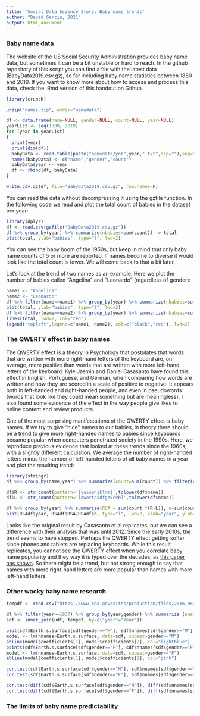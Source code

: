 ```yaml
---
title: "Social Data Science Story: Baby name trends"
author: "David Garcia, 2021"
output: html_document
---
```


### Baby name data

The website of the US Social Security Administration provides baby name data, but sometimes it can be a bit unstable or hard to reach. In the github repository of this script you can find a file with the latest data (BabyData2019.csv.gz), so far including baby name statistics between 1880 and 2019. If you want to know more about how to access and process this data, check the .Rmd version of this handout on Github.

```r
library(crunch)

unzip("names.zip", exdir="namedata")

df <- data.frame(name=NULL, gender=NULL, count=NULL, year=NULL)
yearList <- seq(1880, 2019)
for (year in yearList)
{
  print(year)
  print(dim(df))
  babyData <- read.table(paste("namedata/yob",year,".txt",sep=""),sep=",", stringsAsFactors = FALSE)
  names(babyData) <- c("name","gender","count")
  babyData$year <- year
  df <- rbind(df, babyData)
}

write.csv.gz(df, file="BabyData2019.csv.gz", row.names=F)
```

You can read the data without decompressing it using the gzfile function. In the following code we read and plot the total count of babies in the dataset per year:
```r
library(dplyr)
df <- read.csv(gzfile("BabyData2019.csv.gz"))
df %>% group_by(year) %>% summarize(nbabies=sum(count)) -> total
plot(total, ylab="babies", type="l", lwd=2)
```

You can see the baby boom of the 1950s, but keep in mind that only baby name counts of 5 or more are reported. If names become to diverse it would look like the total count is lower. We will come back to that a bit later.

Let's look at the trend of two names as an example. Here we plot the number of babies called "Angelina" and "Leonardo" (regardless of gender):

```r
name1 <- "Angelina"
name2 <- "Leonardo"
df %>% filter(name==name1) %>% group_by(year) %>% summarize(nbabies=sum(count)) -> total
plot(total, ylab="babies", type="l", lwd=2)
df %>% filter(name==name2) %>% group_by(year) %>% summarize(nbabies=sum(count)) -> total
lines(total, lwd=2, col="red")
legend("topleft",legend=c(name1, name2), col=c("black","red"), lwd=2)
```

### The QWERTY effect in baby names

The QWERTY effect is a theory in Psychology that postulates that words that are written with more right-hand letters of the keyboard are, on average, more positive than words that are written with more left-hand letters of the keyboard. Kyle Jasmin and Daniel Casasanto have found this effect in English, Portuguese, and German,  when comparing how words are written and how they are scored in a scale of positive to negative. It appears both in left-handed and right-handed people, and even in pseudowords (words that look like they could mean something but are meaningless). I also found some evidence of the effect in the way people give likes to online content and review products. 

One of the most surprising manifestations of the QWERTY effect is baby names. If we try to give "nice" names to our babies, in theory there should be a trend to give more right-handed names to babies since keyboards became popular when computers penetrated society in the 1990s. Here, we reproduce previous evidence that looked at these trends since the 1960s, with a slightly different calculation. We average the number of right-handed letters minus the number of left-handed letters of all baby names in a year and plot the resulting trend:

```r
library(stringr)
df %>% group_by(name,year) %>% summarize(count=sum(count)) %>% filter(year>1960)-> ngdf

df$R <- str_count(pattern='[yuiophjklnm]',tolower(df$name))
df$L <- str_count(pattern='[qwertasdfgzxcvb]',tolower(df$name))

df %>% group_by(year) %>% summarize(RSA = sum(count *(R-L)), n=sum(count)) %>% filter(year>=1960)-> RSAdf
plot(RSAdf$year, RSAdf$RSA/RSAdf$n, type="l", lwd=2, xlab="year", ylab="mean RSA")
```

Looks like the original result by Casasanto et al replicates, but we can see a difference with their analysis that was until 2012. Since the early 2010s, the trend seems to have stopped. Perhaps the QWERTY effect getting softer since phones and tablets are replacing keyboards. While this result replicates, you cannot see the QWERTY effect when you correlate baby name popularity and they way it is typed over the decades, as [this paper has shown](http://www.tandfonline.com/doi/abs/10.1179/0027773812Z.00000000039). So there might be a trend, but not strong enough to say that names with more right-hand letters are more popular than names with more left-hand letters.

### Other wacky baby name research


```r
tempdf <- read.csv("https://www.epa.gov/sites/production/files/2016-08/temperature_fig-1.csv", skip=6)

df %>% filter(year>=1937) %>% group_by(year,gender) %>% summarize (nnames=n()) -> udf
sdf <- inner_join(udf, tempdf, by=c("year"="Year"))

plot(sdf$Earth.s.surface[sdf$gender=="M"], sdf$nnames[sdf$gender=="M"], col="lightblue", pch=19, xlim=range(sdf$Earth.s.surface), ylim=range(sdf$nnames), ylab="Number of Unique Names", xlab="US temperature annomaly (Farenheit)")
model <- lm(nnames~Earth.s.surface, data=sdf, subset=gender=="M")
abline(model$coefficients[1], model$coefficients[2], col="lightblue")
points(sdf$Earth.s.surface[sdf$gender=="F"], sdf$nnames[sdf$gender=="F"], col="pink", pch=19)
model <- lm(nnames~Earth.s.surface, data=sdf, subset=gender=="F")
abline(model$coefficients[1], model$coefficients[2], col="pink")
```


```r
cor.test(sdf$Earth.s.surface[sdf$gender=="M"], sdf$nnames[sdf$gender=="M"])
cor.test(sdf$Earth.s.surface[sdf$gender=="F"], sdf$nnames[sdf$gender=="F"])
```

```r
cor.test(diff(sdf$Earth.s.surface[sdf$gender=="M"]), diff(sdf$nnames[sdf$gender=="M"]))
cor.test(diff(sdf$Earth.s.surface[sdf$gender=="F"]), diff(sdf$nnames[sdf$gender=="F"]))
```

### The limits of baby name predictability


